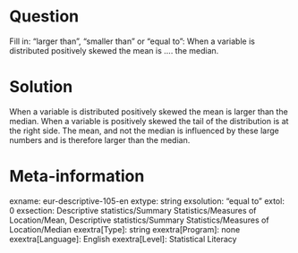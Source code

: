 Question
========
Fill in: “larger than”, “smaller than” or “equal to”:
When a variable is distributed positively skewed the mean is .... the median.


Solution
========
When a variable is distributed positively skewed the mean is larger than the median. When a variable is positively skewed the tail of the distribution is at the right side. The mean, and not the median is influenced by these large numbers and is therefore larger than the median.


Meta-information
================
exname: eur-descriptive-105-en
extype: string
exsolution: "equal to"
extol: 0
exsection: Descriptive statistics/Summary Statistics/Measures of Location/Mean, Descriptive statistics/Summary Statistics/Measures of Location/Median
exextra[Type]: string
exextra[Program]: none
exextra[Language]: English
exextra[Level]: Statistical Literacy
